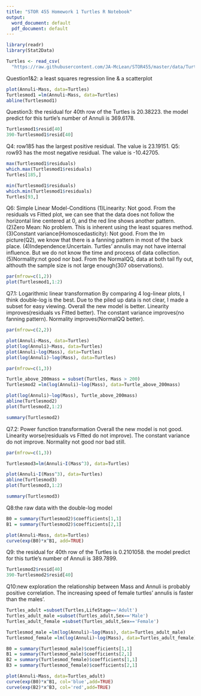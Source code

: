 ```yaml
---
title: "STOR 455 Homework 1 Turtles R Notebook"
output:
  word_document: default
  pdf_document: default
---
```




```r

library(readr)
library(Stat2Data)

Turtles <- read_csv(
  "https://raw.githubusercontent.com/JA-McLean/STOR455/master/data/Turtles.csv")
```



Question1&2:
a least squares regression line & a scatterplot
```r
plot(Annuli~Mass, data=Turtles)
Turtlesmod1 =lm(Annuli~Mass, data=Turtles)
abline(Turtlesmod1)
```



Question3: 
the residual for 40th row of the Turtles is 20.38223.
the model predict for this turtle’s number of Annuli is 369.6178.
```r
Turtlesmod1$resid[40]
390-Turtlesmod1$resid[40]
```



Q4: row185 has the largest positive residual. The value is 23.19151. 
Q5: row93 has the most negative residual. The value is -10.42705.
```r
max(Turtlesmod1$residuals)
which.max(Turtlesmod1$residuals)
Turtles[185,]

min(Turtlesmod1$residuals)
which.min(Turtlesmod1$residuals)
Turtles[93,]
```



Q6: Simple Linear Model-Conditions
(1)Linearity: Not good. From the residuals vs Fitted plot, 
   we can see that the data does not follow the horizontal line centered at 0,
   and the red line shows another pattern.
(2)Zero Mean: No problem. This is inherent using the least squares method.
(3)Constant variance(Homoscedasticity): Not good. From the lm picture(Q2),
   we know that there is a fanning pattern in most of the back place.
(4)Independence:Uncertain. Turtles' annulis may not have internal influence. 
   But we do not know the time and process of data collection.
(5)Normality:not good nor bad. From the NormalQQ, data at both tail fly out,
   althouth the sample size is not large enough(307 observations).
```r
par(mfrow=c(1,2))
plot(Turtlesmod1,1:2)
```



Q7.1: Logarithmic linear transformation
By comparing 4 log-linear plots, I think double-log is the best.
Due to the piled up data is not clear, I made a subset for easy viewing.
Overall the new model is better. 
Linearity improves(residuals vs Fitted better).
The constant variance improves(no fanning pattern).
Normality improves(NormalQQ better).
```r
par(mfrow=c(2,2))

plot(Annuli~Mass, data=Turtles)
plot(log(Annuli)~Mass, data=Turtles)
plot(Annuli~log(Mass), data=Turtles)
plot(log(Annuli)~log(Mass), data=Turtles)

par(mfrow=c(1,3))

Turtle_above_200mass = subset(Turtles, Mass > 200)
Turtlesmod2 =lm(log(Annuli)~log(Mass), data=Turtle_above_200mass)

plot(log(Annuli)~log(Mass), Turtle_above_200mass)
abline(Turtlesmod2)
plot(Turtlesmod2,1:2)

summary(Turtlesmod2)
```



Q7.2: Power function transformation
Overall the new model is not good. 
Linearity worse(residuals vs Fitted do not improve).
The constant variance do not improve.
Normality not good nor bad still.
```r
par(mfrow=c(1,3))

Turtlesmod3=lm(Annuli~I(Mass^3), data=Turtles)

plot(Annuli~I(Mass^3), data=Turtles)
abline(Turtlesmod3)
plot(Turtlesmod3,1:2)

summary(Turtlesmod3)
```



Q8:the raw data with the double-log model
```r
B0 = summary(Turtlesmod2)$coefficients[1,1]
B1 = summary(Turtlesmod2)$coefficients[2,1]

plot(Annuli~Mass, data=Turtles)
curve(exp(B0)*x^B1, add=TRUE)
```



Q9: 
the residual for 40th row of the Turtles is 0.2101058.
the model predict for this turtle’s number of Annuli is 389.7899.
```r
Turtlesmod2$resid[40]
390-Turtlesmod2$resid[40]
```



Q10:new exploration
the relationship between Mass and Annuli is probably positive correlation.
The increasing speed of female turtles' annulis is faster than the males'.
```r
Turtles_adult =subset(Turtles,LifeStage=='Adult')
Turtles_adult_male =subset(Turtles_adult,Sex=='Male')
Turtles_adult_female =subset(Turtles_adult,Sex=='Female')

Turtlesmod_male =lm(log(Annuli)~log(Mass), data=Turtles_adult_male)
Turtlesmod_female =lm(log(Annuli)~log(Mass), data=Turtles_adult_female)

B0 = summary(Turtlesmod_male)$coefficients[1,1]
B1 = summary(Turtlesmod_male)$coefficients[2,1]
B2 = summary(Turtlesmod_female)$coefficients[1,1]
B3 = summary(Turtlesmod_female)$coefficients[2,1]

plot(Annuli~Mass, data=Turtles_adult)
curve(exp(B0)*x^B1, col='blue',add=TRUE)
curve(exp(B2)*x^B3, col='red',add=TRUE)
```



